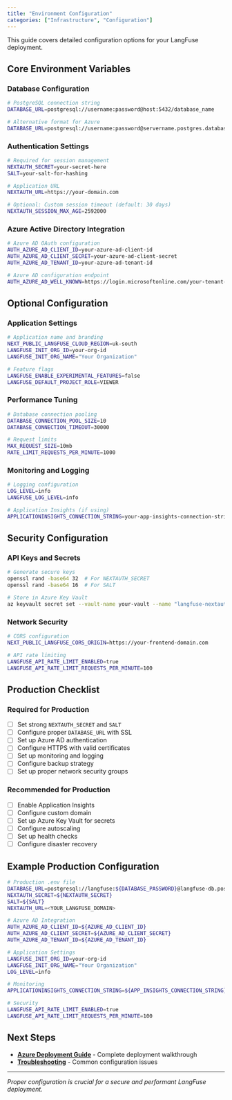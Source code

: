 ```yaml
---
title: "Environment Configuration"
categories: ["Infrastructure", "Configuration"]
---
```


This guide covers detailed configuration options for your LangFuse deployment.

## Core Environment Variables

### Database Configuration

```bash
# PostgreSQL connection string
DATABASE_URL=postgresql://username:password@host:5432/database_name

# Alternative format for Azure
DATABASE_URL=postgresql://username:password@servername.postgres.database.azure.com:5432/database_name?sslmode=require
```

### Authentication Settings

```bash
# Required for session management
NEXTAUTH_SECRET=your-secret-here
SALT=your-salt-for-hashing

# Application URL
NEXTAUTH_URL=https://your-domain.com

# Optional: Custom session timeout (default: 30 days)
NEXTAUTH_SESSION_MAX_AGE=2592000
```

### Azure Active Directory Integration

```bash
# Azure AD OAuth configuration
AUTH_AZURE_AD_CLIENT_ID=your-azure-ad-client-id
AUTH_AZURE_AD_CLIENT_SECRET=your-azure-ad-client-secret  
AUTH_AZURE_AD_TENANT_ID=your-azure-ad-tenant-id

# Azure AD configuration endpoint
AUTH_AZURE_AD_WELL_KNOWN=https://login.microsoftonline.com/your-tenant-id/v2.0/.well-known/openid-configuration
```

## Optional Configuration

### Application Settings

```bash
# Application name and branding
NEXT_PUBLIC_LANGFUSE_CLOUD_REGION=uk-south
LANGFUSE_INIT_ORG_ID=your-org-id
LANGFUSE_INIT_ORG_NAME="Your Organization"

# Feature flags
LANGFUSE_ENABLE_EXPERIMENTAL_FEATURES=false
LANGFUSE_DEFAULT_PROJECT_ROLE=VIEWER
```

### Performance Tuning

```bash
# Database connection pooling
DATABASE_CONNECTION_POOL_SIZE=10
DATABASE_CONNECTION_TIMEOUT=30000

# Request limits
MAX_REQUEST_SIZE=10mb
RATE_LIMIT_REQUESTS_PER_MINUTE=1000
```

### Monitoring and Logging

```bash
# Logging configuration
LOG_LEVEL=info
LANGFUSE_LOG_LEVEL=info

# Application Insights (if using)
APPLICATIONINSIGHTS_CONNECTION_STRING=your-app-insights-connection-string
```

## Security Configuration

### API Keys and Secrets

```bash
# Generate secure keys
openssl rand -base64 32  # For NEXTAUTH_SECRET
openssl rand -base64 16  # For SALT

# Store in Azure Key Vault
az keyvault secret set --vault-name your-vault --name "langfuse-nextauth-secret" --value "your-secret"
```

### Network Security

```bash
# CORS configuration
NEXT_PUBLIC_LANGFUSE_CORS_ORIGIN=https://your-frontend-domain.com

# API rate limiting
LANGFUSE_API_RATE_LIMIT_ENABLED=true
LANGFUSE_API_RATE_LIMIT_REQUESTS_PER_MINUTE=100
```

## Production Checklist

### Required for Production

- [ ] Set strong `NEXTAUTH_SECRET` and `SALT`
- [ ] Configure proper `DATABASE_URL` with SSL
- [ ] Set up Azure AD authentication
- [ ] Configure HTTPS with valid certificates
- [ ] Set up monitoring and logging
- [ ] Configure backup strategy
- [ ] Set up proper network security groups

### Recommended for Production

- [ ] Enable Application Insights
- [ ] Configure custom domain
- [ ] Set up Azure Key Vault for secrets
- [ ] Configure autoscaling
- [ ] Set up health checks
- [ ] Configure disaster recovery

## Example Production Configuration

```bash
# Production .env file
DATABASE_URL=postgresql://langfuse:${DATABASE_PASSWORD}@langfuse-db.postgres.database.azure.com:5432/langfuse?sslmode=require
NEXTAUTH_SECRET=${NEXTAUTH_SECRET}
SALT=${SALT}
NEXTAUTH_URL=<YOUR_LANGFUSE_DOMAIN>

# Azure AD Integration
AUTH_AZURE_AD_CLIENT_ID=${AZURE_AD_CLIENT_ID}
AUTH_AZURE_AD_CLIENT_SECRET=${AZURE_AD_CLIENT_SECRET}
AUTH_AZURE_AD_TENANT_ID=${AZURE_AD_TENANT_ID}

# Application Settings
LANGFUSE_INIT_ORG_ID=your-org-id
LANGFUSE_INIT_ORG_NAME="Your Organization"
LOG_LEVEL=info

# Monitoring
APPLICATIONINSIGHTS_CONNECTION_STRING=${APP_INSIGHTS_CONNECTION_STRING}

# Security
LANGFUSE_API_RATE_LIMIT_ENABLED=true
LANGFUSE_API_RATE_LIMIT_REQUESTS_PER_MINUTE=100
```

## Next Steps

- **[Azure Deployment Guide](azure.qmd)** - Complete deployment walkthrough
- **[Troubleshooting](troubleshooting.qmd)** - Common configuration issues

---

*Proper configuration is crucial for a secure and performant LangFuse deployment.* 